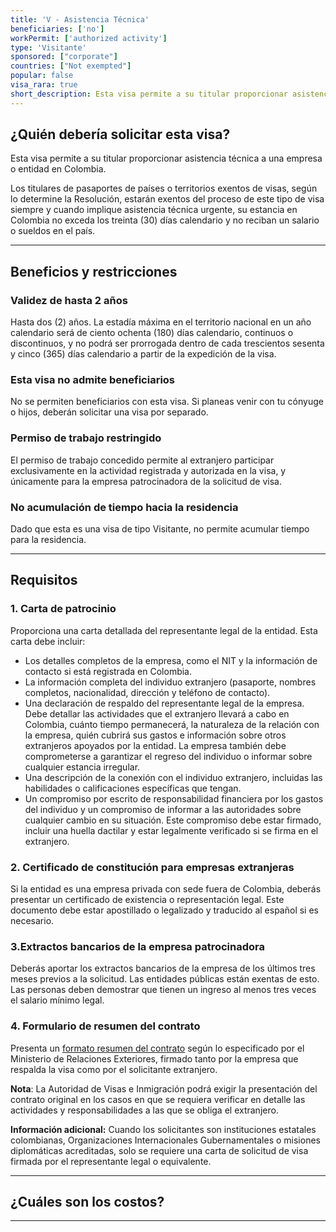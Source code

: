 ```yaml
---
title: 'V - Asistencia Técnica'
beneficiaries: ['no']
workPermit: ['authorized activity']
type: 'Visitante'
sponsored: ["corporate"]
countries: ["Not exempted"]
popular: false
visa_rara: true
short_description: Esta visa permite a su titular proporcionar asistencia técnica a una entidad legal en Colombia.
---
```


## ¿Quién debería solicitar esta visa?

Esta visa permite a su titular proporcionar asistencia técnica a una empresa o entidad en Colombia.

Los titulares de pasaportes de países o territorios exentos de visas, según lo determine la Resolución, estarán exentos del proceso de este tipo de visa siempre y cuando implique asistencia técnica urgente, su estancia en Colombia no exceda los treinta (30) días calendario y no reciban un salario o sueldos en el país.

---

## Beneficios y restricciones

### **Validez de hasta 2 años**

Hasta dos (2) años. La estadía máxima en el territorio nacional en un año calendario será de ciento ochenta (180) días calendario, continuos o discontinuos, y no podrá ser prorrogada dentro de cada trescientos sesenta y cinco (365) días calendario a partir de la expedición de la visa.

### **Esta visa no admite beneficiarios**

No se permiten beneficiarios con esta visa. Si planeas venir con tu cónyuge o hijos, deberán solicitar una visa por separado.

### Permiso de trabajo restringido

El permiso de trabajo concedido permite al extranjero participar exclusivamente en la actividad registrada y autorizada en la visa, y únicamente para la empresa patrocinadora de la solicitud de visa.

### **No acumulación de tiempo hacia la residencia**

Dado que esta es una visa de tipo Visitante, no permite acumular tiempo para la residencia.

---

## Requisitos

### **1. Carta de patrocinio**

Proporciona una carta detallada del representante legal de la entidad. Esta carta debe incluir:

- Los detalles completos de la empresa, como el NIT y la información de contacto si está registrada en Colombia.
- La información completa del individuo extranjero (pasaporte, nombres completos, nacionalidad, dirección y teléfono de contacto).
- Una declaración de respaldo del representante legal de la empresa. Debe detallar las actividades que el extranjero llevará a cabo en Colombia, cuánto tiempo permanecerá, la naturaleza de la relación con la empresa, quién cubrirá sus gastos e información sobre otros extranjeros apoyados por la entidad. La empresa también debe comprometerse a garantizar el regreso del individuo o informar sobre cualquier estancia irregular.
- Una descripción de la conexión con el individuo extranjero, incluidas las habilidades o calificaciones específicas que tengan.
- Un compromiso por escrito de responsabilidad financiera por los gastos del individuo y un compromiso de informar a las autoridades sobre cualquier cambio en su situación. Este compromiso debe estar firmado, incluir una huella dactilar y estar legalmente verificado si se firma en el extranjero.

### **2. Certificado de constitución para empresas extranjeras**

Si la entidad es una empresa privada con sede fuera de Colombia, deberás presentar un certificado de existencia o representación legal. Este documento debe estar apostillado o legalizado y traducido al español si es necesario.

### **3.Extractos bancarios de la empresa patrocinadora**

Deberás aportar los extractos bancarios de la empresa de los últimos tres meses previos a la solicitud. Las entidades públicas están exentas de esto. Las personas deben demostrar que tienen un ingreso al menos tres veces el salario mínimo legal.

### **4. Formulario de resumen del contrato**

Presenta un [formato resumen del contrato](https://www.cancilleria.gov.co/sites/default/files/FOTOS2020/dp-fo-208_resumen_de_contrato_v.22019-06-21_1.pdf) según lo especificado por el Ministerio de Relaciones Exteriores, firmado tanto por la empresa que respalda la visa como por el solicitante extranjero.

**Nota**: La Autoridad de Visas e Inmigración podrá exigir la presentación del contrato original en los casos en que se requiera verificar en detalle las actividades y responsabilidades a las que se obliga el extranjero.

**Información adicional:** Cuando los solicitantes son instituciones estatales colombianas, Organizaciones Internacionales Gubernamentales o misiones diplomáticas acreditadas, solo se requiere una carta de solicitud de visa firmada por el representante legal o equivalente.

---
## ¿Cuáles son los costos?

<VisaCosts
    studyFees="55"
    issuanceFees="252"
    apostille={false}
    translation={false}
/>

---